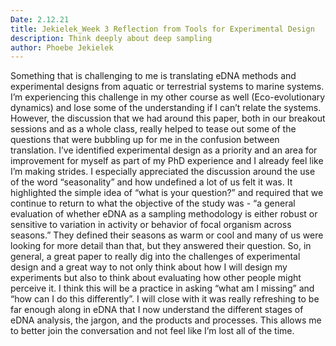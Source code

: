 ```yaml
---
Date: 2.12.21
title: Jekielek_Week 3 Reflection from Tools for Experimental Design
description: Think deeply about deep sampling
author: Phoebe Jekielek
---
```


Something that is challenging to me is translating eDNA methods and experimental designs from aquatic or terrestrial systems to marine systems. I'm experiencing this challenge in my other course as well (Eco-evolutionary dynamics) and lose some of the understanding if I can't relate the systems. However, the discussion that we had around this paper, both in our breakout sessions and as a whole class, really helped to tease out some of the questions that were bubbling up for me in the confusion between translation. I've identified experimental design as a priority and an area for improvement for myself as part of my PhD experience and I already feel like I'm making strides. I especially appreciated the discussion around the use of the word "seasonality" and how undefined a lot of us felt it was. It highlighted the simple idea of "what is your question?" and required that we continue to return to what the objective of the study was - "a general evaluation of whether eDNA as a sampling methodology is either robust or sensitive to variation in activity or behavior of focal organism across seasons." They defined their seasons as warm or cool and many of us were looking for more detail than that, but they answered their question. So, in general, a great paper to really dig into the challenges of experimental design and a great way to not only think about how I will design my experiments but also to think about evaluating how other people might perceive it. I think this will be a practice in asking "what am I missing" and "how can I do this differently". I will close with it was really refreshing to be far enough along in eDNA that I now understand the different stages of eDNA analysis, the jargon, and the products and processes. This allows me to better join the conversation and not feel like I'm lost all of the time. 

